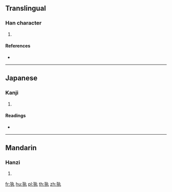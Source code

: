 {{character info/new}}
==Translingual==

===Han character===
{{Han char|rn=94|rad=犬|as=03|sn=6|four=|canj=KHKNI|ids=⿰犭丸}}

# {{defn|Han|sort=犬03}}

====References====
* {{Han ref|kx=0706.120|dkj=20246|hdz=21333.070|uh=72B1|ud=29361}}

----

==Japanese==

===Kanji===
{{ja-kanji|grade=|rs=犬03}}

# {{defn|lang=ja|sort=犬03}}

====Readings====
* {{ja-readings|on=[[けき]] (keki), [[きゃく]] (kyaku)|kun=}}

----

==Mandarin==

===Hanzi===
{{cmn-hanzi|pin=[[jǐ]] ([[ji3]])|wg=chi<sup>3</sup>}}

# {{defn|lang=cmn|sort=犬03}}

[[fr:犱]]
[[hu:犱]]
[[pl:犱]]
[[th:犱]]
[[zh:犱]]
